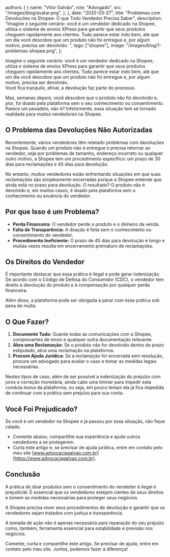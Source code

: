   authors: [
    {
      name: "Vitor Galvão",
      role: "Advogado",
      src: "/images/blog/avatar.png",
    },
  ],
  date: "2025-03-27",
  title:
    "Problemas com Devoluções na Shopee: O que Todo Vendedor Precisa Saber",
  description:
    "Imagine o seguinte cenário: você é um vendedor dedicado na Shopee, utiliza o sistema de envios XPress para garantir que seus produtos cheguem rapidamente aos clientes. Tudo parece estar indo bem, até que um dia você descobre que um produto não foi entregue e, por algum motivo, precisa ser devolvido. ",
  tags: ["shopee"],
  image: "/images/blog/1-problemas-shopee.png",
};




Imagine o seguinte cenário: você é um vendedor dedicado na Shopee, utiliza o sistema de envios XPress para garantir que seus produtos cheguem rapidamente aos clientes. Tudo parece estar indo bem, até que um dia você descobre que um produto não foi entregue e, por algum motivo, precisa ser devolvido.  
Você fica tranquilo, afinal, a devolução faz parte do processo.

Mas, semanas depois, você descobre que o produto não foi devolvido e, pior, foi doado pela plataforma sem o seu conhecimento ou consentimento. Parece um pesadelo, não é? Infelizmente, essa situação tem se tornado realidade para muitos vendedores na Shopee.

## O Problema das Devoluções Não Autorizadas

Recentemente, vários vendedores têm relatado problemas com devoluções na Shopee. Quando um produto não é entregue e precisa retornar ao vendedor, seja por problemas de tamanho, endereço incorreto ou qualquer outro motivo, a Shopee tem um procedimento específico: um prazo de 30 dias para reclamações e 45 dias para devolução.

No entanto, muitos vendedores estão enfrentando situações em que suas reclamações são simplesmente encerradas porque a Shopee entende que ainda está no prazo para devolução. O resultado? O produto não é devolvido e, em muitos casos, é doado pela plataforma sem o conhecimento ou anuência do vendedor.

## Por que Isso é um Problema?

- **Perda Financeira:** O vendedor perde o produto e o dinheiro da venda.
- **Falta de Transparência:** A doação é feita sem o conhecimento ou consentimento do vendedor.
- **Procedimento Ineficiente:** O prazo de 45 dias para devolução é longo e muitas vezes resulta em encerramento prematuro de reclamações.

## Os Direitos do Vendedor

É importante destacar que essa prática é ilegal e pode gerar indenização. De acordo com o Código de Defesa do Consumidor (CDC), o vendedor tem direito à devolução do produto e à compensação por qualquer perda financeira.

Além disso, a plataforma pode ser obrigada a parar com essa prática sob pena de multa.

## O Que Fazer?

1. **Documente Tudo:** Guarde todas as comunicações com a Shopee, comprovantes de envio e qualquer outra documentação relevante.
2. **Abra uma Reclamação:** Se o produto não for devolvido dentro do prazo estipulado, abra uma reclamação na plataforma.
3. **Procure Ajuda Jurídica:** Se a reclamação for encerrada sem resolução, procure um advogado para avaliar o caso e tomar as medidas legais necessárias.

Nestes tipos de caso, além de ser possível a indenização do prejuízo com juros e correção monetária, ainda cabe uma liminar para impedir esta conduta lesiva da plataforma, ou seja, em pouco tempo ela já fica impedida de continuar com a prática sem prejuízo para sua conta.

## Você Foi Prejudicado?

Se você é um vendedor na Shopee e já passou por essa situação, não fique calado.

- Comente abaixo, compartilhe sua experiência e ajude outros vendedores a se protegerem.
- Curta este artigo e, se precisar de ajuda jurídica, entre em contato pelo meu site [www.advocaciagalvao.com.br](https://www.advocaciagalvao.com.br).

## Conclusão

A prática de doar produtos sem o consentimento do vendedor é ilegal e prejudicial. É essencial que os vendedores estejam cientes de seus direitos e tomem as medidas necessárias para proteger seus negócios.

A Shopee precisa rever seus procedimentos de devolução e garantir que os vendedores sejam tratados com justiça e transparência.

A tomada de ação não é apenas necessária para reparação do seu prejuízo como, também, ferramenta essencial para estabilidade e previsão nos negócios.

Comente, curta e compartilhe este artigo. Se precisar de ajuda, entre em contato pelo meu site. Juntos, podemos fazer a diferença!

